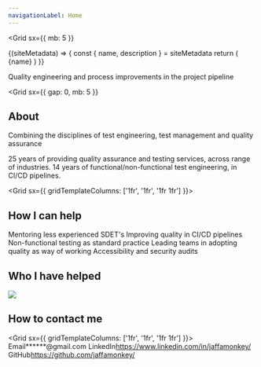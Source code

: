 ```yaml
---
navigationLabel: Home
---
```



<Grid
  sx={{
    mb: 5
  }}
>

<SiteMetaData>
  {(siteMetadata) => {
    const { name, description } = siteMetadata
    return (
      <Fragment>
        <Heading variant="styles.h1">{name}</Heading>
      </Fragment>
    )
  }}
</SiteMetaData>

<Alert variant="success">Quality engineering and process improvements in the project pipeline</Alert>

</Grid>

<Grid
  sx={{
    gap: 0,
    mb: 5
  }}
>

## About

<Message variant='secondary' mb={2}>
  Combining the disciplines of test engineering, test management and quality assurance
</Message>

<Text as="p" >25 years of providing quality assurance and testing services, across range of industries.</Text>
<Text as="p" >14 years of functional/non-functional test engineering, in CI/CD pipelines.</Text>

</Grid>

<Grid sx={{ gridTemplateColumns: ['1fr', '1fr', '1fr 1fr'] }}>  

<Box>

## How I can help

<Text as="p" >Mentoring less experienced SDET's</Text>
<Text as="p" >Improving quality in CI/CD pipelines</Text>
<Text as="p" >Non-functional testing as standard practice</Text>
<Text as="p" >Leading teams in adopting quality as way of working</Text>
<Text as="p" >Accessibility and security audits</Text>

</Box>

<Box>

## Who I have helped

<Image src="https://raw.githubusercontent.com/jaffamonkey/gatsby-theme-terminal/main/static/images/clients.png" />

</Box>

</Grid>

## How to contact me

<Grid sx={{ gridTemplateColumns: ['1fr', '1fr', '1fr 1fr'] }}>  
<Box><Text as="p">Email<Link href='mailto:paullittlebury@gmail.com'>******@gmail.com</Link></Text></Box>
<Box><Text as="p">LinkedIn<Link href='https://www.linkedin.com/in/jaffamonkey/'>https://www.linkedin.com/in/jaffamonkey/</Link></Text></Box>
<Box><Text as="p">GitHub<Link href='https://github.com/jaffamonkey/'>https://github.com/jaffamonkey/</Link></Text></Box>
</Grid>
